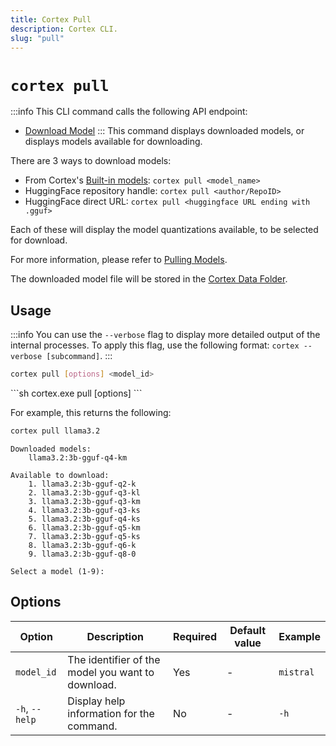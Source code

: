 ```yaml
---
title: Cortex Pull
description: Cortex CLI.
slug: "pull"
---
```



# `cortex pull`
:::info
This CLI command calls the following API endpoint:
- [Download Model](/api-reference#tag/pulling-models/post/v1/models/pull)
:::
This command displays downloaded models, or displays models available for downloading.

There are 3 ways to download models:
- From Cortex's [Built-in models](/models): `cortex pull <model_name>`
- HuggingFace repository handle: `cortex pull <author/RepoID>`
- HuggingFace direct URL: `cortex pull <huggingface URL ending with .gguf>`

Each of these will display the model quantizations available, to be selected for download.

For more information, please refer to [Pulling Models](/docs/capabilities/models/sources).

The downloaded model file will be stored in the [Cortex Data Folder](/docs/architecture/data-folder).


## Usage
:::info
You can use the `--verbose` flag to display more detailed output of the internal processes. To apply this flag, use the following format: `cortex --verbose [subcommand]`.
:::
<Tabs>
  <TabItem value="MacOs/Linux" label="MacOs/Linux">
  ```sh
  cortex pull [options] <model_id>
  ```
  </TabItem>
  <TabItem value="Windows" label="Windows">
  ```sh
  cortex.exe pull [options] <model_id>
  ```
  </TabItem>
</Tabs>

For example, this returns the following:
```bash
cortex pull llama3.2
```
```
Downloaded models:
    llama3.2:3b-gguf-q4-km

Available to download:
    1. llama3.2:3b-gguf-q2-k
    2. llama3.2:3b-gguf-q3-kl
    3. llama3.2:3b-gguf-q3-km
    4. llama3.2:3b-gguf-q3-ks
    5. llama3.2:3b-gguf-q4-ks
    6. llama3.2:3b-gguf-q5-km
    7. llama3.2:3b-gguf-q5-ks
    8. llama3.2:3b-gguf-q6-k
    9. llama3.2:3b-gguf-q8-0

Select a model (1-9):
```

## Options

| Option         | Description                                       | Required | Default value | Example     |
| -------------- | ------------------------------------------------- | -------- | ------------- | ----------- |
| `model_id`     | The identifier of the model you want to download. | Yes      | -             | `mistral` |
| `-h`, `--help` | Display help information for the command.         | No       | -             | `-h`        |
